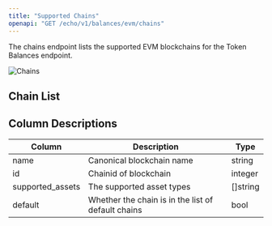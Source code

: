 ```yaml
---
title: "Supported Chains"
openapi: "GET /echo/v1/balances/evm/chains"
---
```


The chains endpoint lists the supported EVM blockchains for the Token Balances endpoint.

<Frame>
  <img
    src="/images/evm/Chains.svg"
    alt="Chains"
    title="Chains"
    className="mx-auto"
    style={{ width:"100%" }}
  />
</Frame>

## Chain List


<Chains url="https://api.dune.com/api/echo/v1/balances/evm/chains" />

## Column Descriptions

| Column           | Description                                        | Type     |
| ---------------- | -------------------------------------------------- | -------- |
| name             | Canonical blockchain name                          | string   |
| id               | Chainid of blockchain                              | integer  |
| supported_assets | The supported asset types                          | []string |
| default          | Whether the chain is in the list of default chains | bool     |